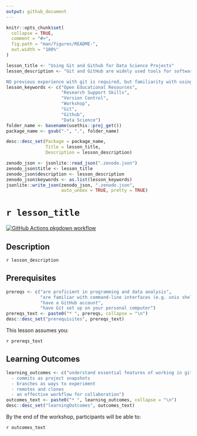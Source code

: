 ```yaml
---
output: github_document
---
```


<!-- README.md is generated from README.Rmd. Please edit that file -->

```r
knitr::opts_chunk$set(
  collapse = TRUE,
  comment = "#>",
  fig.path = "man/figures/README-",
  out.width = "100%"
)
```

```r

lesson_title <- "Using Git and Github for Data Science Projects"
lesson_description <- "Git and GitHub are widely used tools for software version control, but they can also be highly effective for organizing Data Science Research Projects. This workshop will review essential concepts and commands for using Git and GitHub in a research project setting, including both solo and collaborative workflows.

NO previous experience with git is required, but familiarity with using Git and GitHub will be very helpful!"
lesson_keywords <- c("Open Educational Resources", 
                     "Research Support Skills", 
                     "Version Control", 
                     "Workshop", 
                     "Git", 
                     "Github", 
                     "Data Science")
folder_name <- basename(usethis::proj_get())
package_name <- gsub("-", ".", folder_name)

desc::desc_set(Package = package_name, 
               Title = lesson_title, 
               Description = lesson_description)

zenodo_json <- jsonlite::read_json(".zenodo.json")
zenodo_json$title <- lesson_title
zenodo_json$description <- lesson_description
zenodo_json$keywords <- as.list(lesson_keywords)
jsonlite::write_json(zenodo_json, ".zenodo.json", 
                     auto_unbox = TRUE, pretty = TRUE)
```

# `r lesson_title`

<!-- badges: start -->
[![GitHub Actions pkgdown workflow](https://github.com/uf-repro/lesson-template/workflows/pkgdown/badge.svg)](https://github.com/uf-repro/lesson-template/actions?query=workflow%3Apkgdown)


<!-- badges: end -->

## Description

`r lesson_description`

## Prerequisites
```r
prereqs <- c("are proficient in programming and data analysis", 
             "are familiar with command-line interfaces (e.g. unix shell)", 
             "have a GitHub account", 
             "have Git set up on your personal computer")
prereqs_text <- paste0("* ", prereqs, collapse = "\n")
desc::desc_set("prerequisites", prereqs_text)

```

This lesson assumes you:

`r prereqs_text`

## Learning Outcomes

```r
learning_outcomes <- c("understand essential features of working in git and github
  - commits as project snapshots
  - branches as ways to experiment
  - remotes and clones
  - an effective workflow for collaboration")
outcomes_text <- paste0("* ", learning_outcomes, collapse = "\n")
desc::desc_set("learningOutcomes", outcomes_text)
```

By the end of the workshop, participants will be able to:

`r outcomes_text`
